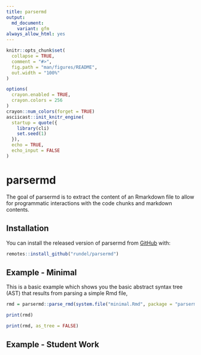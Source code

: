 ```yaml
---
title: parsermd
output:
  md_document:
    variant: gfm
always_allow_html: yes
---
```


<!-- README.md is generated from README.Rmd. Please edit that file -->

```r
knitr::opts_chunk$set(
  collapse = TRUE,
  comment = "#>",
  fig.path = "man/figures/README",
  out.width = "100%"
)

options(
  crayon.enabled = TRUE,
  crayon.colors = 256
)
crayon::num_colors(forget = TRUE)
asciicast::init_knitr_engine(
  startup = quote({
    library(cli)
    set.seed(1) 
  }),
  echo = TRUE,
  echo_input = FALSE
)
```

# parsermd

<!-- badges: start -->
<!-- badges: end -->

The goal of parsermd is to extract the content of an Rmarkdown file to allow for programmatic interactions with the code chunks and markdown contents.

## Installation

You can install the released version of parsermd from [GitHub](https://github.com/rundel/parsermd) with:

```r
remotes::install_github("rundel/parsermd")
```

## Example - Minimal

This is a basic example which shows you the basic abstract syntax tree (AST) that results from parsing a simple Rmd file,

```r
rmd = parsermd::parse_rmd(system.file("minimal.Rmd", package = "parsermd"))
```

```r
print(rmd)
```

```r
print(rmd, as_tree = FALSE)
```

## Example - Student Work


